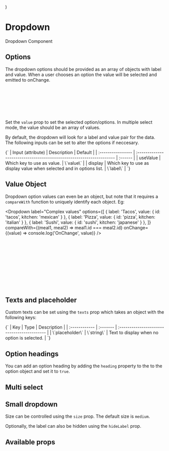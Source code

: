 
  <div style={{ paddingBottom: '150px' }}>
    <Dropdown {...props}></Dropdown>
  </div>
)

<Meta of={DropdownStories} />

# Dropdown

Dropdown Component

<Canvas of={DropdownStories.Default} />

## Options

The dropdown options should be provided as an array of objects with label and value. When a user chooses an option the value will be selected and emitted to onChange.

```typescript
const options = [
  { label: 'Select', value: null },
  { label: 'Tacos', value: 'tacos' },
  { label: 'Pizza', value: 'pizza' },
  { label: 'Sushi', value: 'sushi' },
]
```

Set the `value` prop to set the selected option/options. In multiple select mode, the value should be an array of values.

By default, the dropdown will look for a label and value pair for the data. The following inputs can be set to alter the options if neccesary.

<Markdown>
  {`
  | Input (attribute) | Description                                                          | Default |
  | :---------------- | :------------------------------------------------------------------- | :------ |
  | useValue          | Which key to use as value.                                           | \`value\` |
  | display           | Which key to use as display value when selected and in options list. | \`label\` |
  `}
</Markdown>

## Value Object

Dropdown option values can even be an object, but note that it requires a `compareWith` function to uniquely identify each object. Eg:

<Dropdown
  label="Complex values"
  options={[
    { label: 'Tacos', value: { id: 'tacos', kitchen: 'mexican' } },
    { label: 'Pizza', value: { id: 'pizza', kitchen: 'italian' } },
    { label: 'Sushi', value: { id: 'sushi', kitchen: 'japanese' } },
  ]}
  compareWith={(meal1, meal2) => meal1.id === meal2.id}
  onChange={(value) => console.log('OnChange', value)}
/>

```jsx
<Dropdown
  label="Complex values"
  options={[
    { label: 'Tacos', value: { id: 'tacos', kitchen: 'mexican' } },
    { label: 'Pizza', value: { id: 'pizza', kitchen: 'italian' } },
    { label: 'Sushi', value: { id: 'sushi', kitchen: 'japanese' } },
  ]}
  compareWith={(meal1, meal2) => meal1.id === meal2.id}
  onChange={(value) => console.log('OnChange', value)}
/>
```

## Texts and placeholder

Custom texts can be set using the `texts` prop which takes an object with the following keys:

<Markdown>
  {`
  | Key           | Type     | Description                                 |
  | :------------ | :------- | :------------------------------------------ |
  | \`placeholder\` | \`string\` | Text to display when no option is selected. |
  `}
</Markdown>

<Canvas of={DropdownStories.TextAndPlaceholder} />

## Option headings

You can add an option heading by adding the `heading` property to the to the option object and set it to `true`.

<Canvas of={DropdownStories.OptionHeadings} />

## Multi select

<Canvas of={DropdownStories.MultiSelect} />

## Small dropdown

Size can be controlled using the `size` prop. The default size is `medium`.

Optionally, the label can also be hidden using the `hideLabel` prop.

<Canvas of={DropdownStories.Small} />

## Available props

<Controls />
